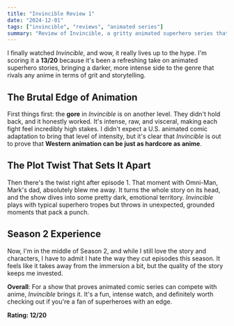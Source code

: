 ```yaml
---
title: "Invincible Review 1"
date: "2024-12-01"
tags: ["invincible", "reviews", "animated series"]
summary: "Review of Invincible, a gritty animated superhero series that proves US animation can rival anime."
---
```


I finally watched _Invincible_, and wow, it really lives up to the hype. I'm scoring it a **13/20** because it's been a refreshing take on animated superhero stories, bringing a darker, more intense side to the genre that rivals any anime in terms of grit and storytelling.

## The Brutal Edge of Animation

First things first: the **gore** in _Invincible_ is on another level. They didn't hold back, and it honestly worked. It's intense, raw, and visceral, making each fight feel incredibly high stakes. I didn't expect a U.S. animated comic adaptation to bring that level of intensity, but it's clear that _Invincible_ is out to prove that **Western animation can be just as hardcore as anime**.

## The Plot Twist That Sets It Apart

Then there's the twist right after episode 1. That moment with Omni-Man, Mark's dad, absolutely blew me away. It turns the whole story on its head, and the show dives into some pretty dark, emotional territory. _Invincible_ plays with typical superhero tropes but throws in unexpected, grounded moments that pack a punch.

## Season 2 Experience

Now, I'm in the middle of Season 2, and while I still love the story and characters, I have to admit I hate the way they cut episodes this season. It feels like it takes away from the immersion a bit, but the quality of the story keeps me invested.

**Overall**: For a show that proves animated comic series can compete with anime, _Invincible_ brings it. It's a fun, intense watch, and definitely worth checking out if you're a fan of superheroes with an edge.

**Rating: 12/20**
